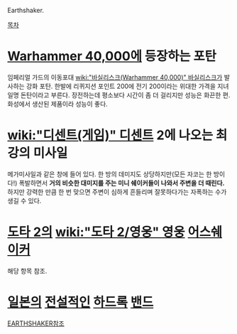 Earthshaker.

[[목차]]
= [[Warhammer 40,000]]에 등장하는 포탄 =
임페리얼 가드의 이동포대 [[wiki:"바실리스크(Warhammer 40,000)" 바실리스크]]가 발사하는 강화 포탄. 한발에 리퀴지션 포인트 200에 전기 200이라는 위대한 가격을 지녀 일명 돈탄이라고 부른다. 장전하는데 평소보다 시간이 좀 더 걸리지만 성능은 화끈한 편. 화성에서 생산된 제품이라 성능이 좋다.


= [[wiki:"디센트(게임)" 디센트]] 2에 나오는 최강의 미사일 =
메가미사일과 같은 창에 들어 있다. 한 방의 데미지도 상당하지만(모든 자코는 한 방이다!) 폭발하면서 '''거의 비슷한 대미지를 주는 미니 쉐이커들이 나와서 주변을 더 때린다.''' 하지만 강력한 만큼 한 번 맞으면 주변이 심하게 흔들리며 잘못하다가는 자폭하는 수가 생길 수 있다.


= [[도타 2]]의 [[wiki:"도타 2/영웅" 영웅]] [[어스쉐이커]] =
해당 항목 참조.


= [[일본]]의 [[전설]]적인 [[하드록]] [[밴드]] =
[[EARTHSHAKER]]참조
